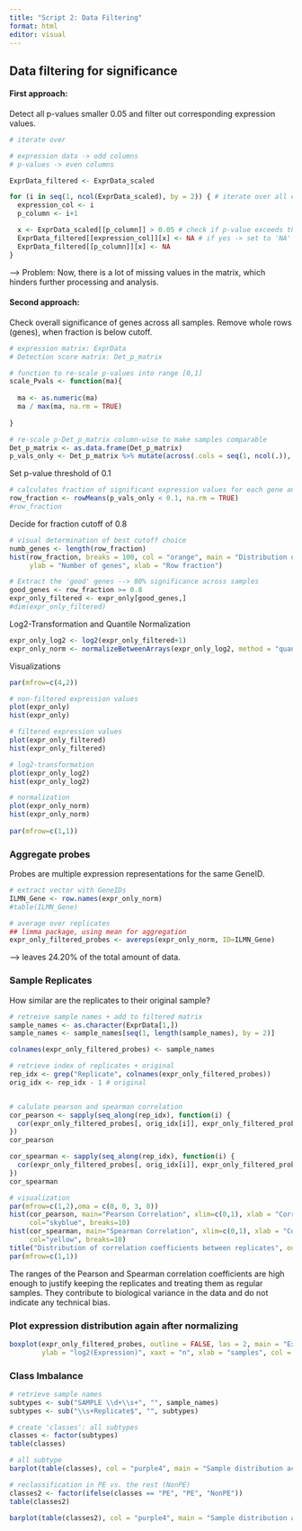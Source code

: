 ```yaml
---
title: "Script 2: Data Filtering"
format: html
editor: visual
---
```


## Data filtering for significance

#### First approach: 

Detect all p-values smaller 0.05 and filter out corresponding expression values.

```r
# iterate over

# expression data -> odd columns
# p-values -> even columns

ExprData_filtered <- ExprData_scaled

for (i in seq(1, ncol(ExprData_scaled), by = 2)) { # iterate over all expression columns
  expression_col <- i
  p_column <- i+1

  x <- ExprData_scaled[[p_column]] > 0.05 # check if p-value exceeds threshold, gives logic vector
  ExprData_filtered[[expression_col]][x] <- NA # if yes -> set to 'NA'
  ExprData_filtered[[p_column]][x] <- NA
}
```

--\> Problem: Now, there is a lot of missing values in the matrix, which hinders further processing and analysis.

#### Second approach: 

Check overall significance of genes across all samples. Remove whole rows (genes), when fraction is below cutoff.

```r
# expression matrix: ExprData
# Detection score matrix: Det_p_matrix

# function to re-scale p-values into range [0,1]
scale_Pvals <- function(ma){
  
  ma <- as.numeric(ma)
  ma / max(ma, na.rm = TRUE)
  
}

# re-scale p-Det_p_matrix column-wise to make samples comparable
Det_p_matrix <- as.data.frame(Det_p_matrix)
p_vals_only <- Det_p_matrix %>% mutate(across(.cols = seq(1, ncol(.)), .fns = scale_Pvals))
```

Set p-value threshold of 0.1

```r
# calculates fraction of significant expression values for each gene and across samples
row_fraction <- rowMeans(p_vals_only < 0.1, na.rm = TRUE)
#row_fraction
```

Decide for fraction cutoff of 0.8

```r
# visual determination of best cutoff choice
numb_genes <- length(row_fraction)
hist(row_fraction, breaks = 100, col = "orange", main = "Distribution of gene significance using row fraction (p < 0.1)", 
     ylab = "Number of genes", xlab = "Row fraction")

# Extract the 'good' genes --> 80% significance across samples
good_genes <- row_fraction >= 0.8
expr_only_filtered <- expr_only[good_genes,]
#dim(expr_only_filtered) 
```

Log2-Transformation and Quantile Normalization

```r
expr_only_log2 <- log2(expr_only_filtered+1)
expr_only_norm <- normalizeBetweenArrays(expr_only_log2, method = "quantile")
```

Visualizations

```r
par(mfrow=c(4,2))

# non-filtered expression values
plot(expr_only)
hist(expr_only)

# filtered expression values
plot(expr_only_filtered)
hist(expr_only_filtered)

# log2-transformation
plot(expr_only_log2)
hist(expr_only_log2)

# normalization
plot(expr_only_norm)
hist(expr_only_norm)
    
par(mfrow=c(1,1))
```

### Aggregate probes

Probes are multiple expression representations for the same GeneID.

```r
# extract vector with GeneIDs
ILMN_Gene <- row.names(expr_only_norm)
#table(ILMN_Gene)

# average over replicates
## limma package, using mean for aggregation
expr_only_filtered_probes <- avereps(expr_only_norm, ID=ILMN_Gene) 
```

--\> leaves 24.20% of the total amount of data.

### Sample Replicates

How similar are the replicates to their original sample?

```r
# retreive sample names + add to filtered matrix
sample_names <- as.character(ExprData[1,])
sample_names <- sample_names[seq(1, length(sample_names), by = 2)]

colnames(expr_only_filtered_probes) <- sample_names

# retrieve index of replicates + original
rep_idx <- grep("Replicate", colnames(expr_only_filtered_probes))
orig_idx <- rep_idx - 1 # original


# calulate pearson and spearman correlation
cor_pearson <- sapply(seq_along(rep_idx), function(i) {
  cor(expr_only_filtered_probes[, orig_idx[i]], expr_only_filtered_probes[, rep_idx[i]], method = "pearson")
})
cor_pearson

cor_spearman <- sapply(seq_along(rep_idx), function(i) {
  cor(expr_only_filtered_probes[, orig_idx[i]], expr_only_filtered_probes[, rep_idx[i]], method = "spearman")
})
cor_spearman

# visualization
par(mfrow=c(1,2),oma = c(0, 0, 3, 0))  
hist(cor_pearson, main="Pearson Correlation", xlim=c(0,1), xlab = "Correlation coefficient", ylab = "Number of replicate pairs", 
     col="skyblue", breaks=10)
hist(cor_spearman, main="Spearman Correlation", xlim=c(0,1), xlab = "Correlation coefficient", ylab = "", 
     col="yellow", breaks=10)
title("Distribution of correlation coefficients between replicates", outer = TRUE)
par(mfrow=c(1,1))
```

The ranges of the Pearson and Spearman correlation coefficients are high enough to justify keeping the replicates and treating them as regular samples. They contribute to biological variance in the data and do not indicate any technical bias.

### Plot expression distribution again after normalizing

```r
boxplot(expr_only_filtered_probes, outline = FALSE, las = 2, main = "Expression distribution per sample",
        ylab = "log2(Expression)", xaxt = "n", xlab = "samples", col = "lightblue")
```

### Class Imbalance

```r
# retrieve sample names
subtypes <- sub("SAMPLE \\d+\\s+", "", sample_names) 
subtypes <- sub("\\s+Replicate$", "", subtypes)

# create 'classes': all subtypes
classes <- factor(subtypes)
table(classes)

# all subtype
barplot(table(classes), col = "purple4", main = "Sample distribution across subtypes", xlab = "Classes", ylab = "Number of samples")

# reclassification in PE vs. the rest (NonPE)
classes2 <- factor(ifelse(classes == "PE", "PE", "NonPE"))
table(classes2) 

barplot(table(classes2), col = "purple4", main = "Sample distribution across two classes", xlab = "Classes", ylab = "Number of samples")
```
